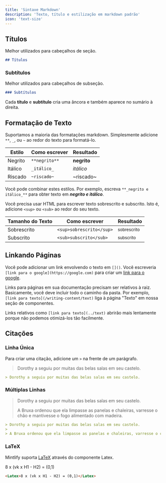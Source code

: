 ```yaml
---
title: 'Sintaxe Markdown'
description: 'Texto, título e estilização em markdown padrão'
icon: 'text-size'
---
```


## Títulos

Melhor utilizados para cabeçalhos de seção.

```md
## Títulos
```

### Subtítulos

Melhor utilizados para cabeçalhos de subseção.

```md
### Subtítulos
```

<Tip>

Cada **título** e **subtítulo** cria uma âncora e também aparece no sumário à direita.

</Tip>

## Formatação de Texto

Suportamos a maioria das formatações markdown. Simplesmente adicione `**`, `_`, ou `~` ao redor do texto para formatá-lo.

| Estilo        | Como escrever     | Resultado      |
| ------------- | ----------------- | -------------- |
| Negrito       | `**negrito**`     | **negrito**    |
| Itálico       | `_itálico_`       | _itálico_      |
| Riscado       | `~riscado~`       | ~riscado~      |

Você pode combinar estes estilos. Por exemplo, escreva `**_negrito e itálico_**` para obter texto em **_negrito e itálico_**.

Você precisa usar HTML para escrever texto sobrescrito e subscrito. Isto é, adicione `<sup>` ou `<sub>` ao redor do seu texto.

| Tamanho do Texto | Como escrever            | Resultado             |
| --------------- | ------------------------ | --------------------- |
| Sobrescrito     | `<sup>sobrescrito</sup>` | <sup>sobrescrito</sup> |
| Subscrito       | `<sub>subscrito</sub>`   | <sub>subscrito</sub>   |

## Linkando Páginas

Você pode adicionar um link envolvendo o texto em `[]()`. Você escreveria `[link para o google](https://google.com)` para criar um [link para o google](https://google.com).

Links para páginas em sua documentação precisam ser relativos à raiz. Basicamente, você deve incluir todo o caminho da pasta. Por exemplo, `[link para texto](/writing-content/text)` liga à página "Texto" em nossa seção de componentes.

Links relativos como `[link para texto](../text)` abrirão mais lentamente porque não podemos otimizá-los tão facilmente.

## Citações

### Linha Única

Para criar uma citação, adicione um `>` na frente de um parágrafo.

> Dorothy a seguiu por muitas das belas salas em seu castelo.

```md
> Dorothy a seguiu por muitas das belas salas em seu castelo.
```

### Múltiplas Linhas

> Dorothy a seguiu por muitas das belas salas em seu castelo.
>
> A Bruxa ordenou que ela limpasse as panelas e chaleiras, varresse o chão e mantivesse o fogo alimentado com madeira.

```md
> Dorothy a seguiu por muitas das belas salas em seu castelo.
>
> A Bruxa ordenou que ela limpasse as panelas e chaleiras, varresse o chão e mantivesse o fogo alimentado com madeira.
```

### LaTeX

Mintlify suporta [LaTeX](https://www.latex-project.org) através do componente Latex.

<Latex>8 x (vk x H1 - H2) = (0,1)</Latex>

```md
<Latex>8 x (vk x H1 - H2) = (0,1)</Latex>
```